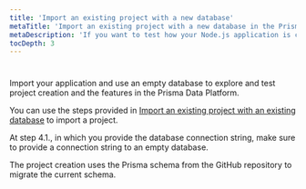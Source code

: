 ```yaml
---
title: 'Import an existing project with a new database'
metaTitle: 'Import an existing project with a new database in the Prisma Data Platform'
metaDescription: 'If you want to test how your Node.js application is created, managed, and runs in the Prisma Data Platform, you can import your repository and connect the application to a new database. The Prisma Data Platform applies all schema migrations to the new database.'
tocDepth: 3
---
```


<TopBlock>

</TopBlock>

#

Import your application and use an empty database to explore and test project creation and the features in the Prisma Data Platform.

You can use the steps provided in [Import an existing project with an existing database](/data-platform/create-and-manage-projects/import-existing-project-existing-db) to import a project.

At step 4.1., in which you provide the database connection string, make sure to provide a connection string to an empty database.

The project creation uses the Prisma schema from the GitHub repository to migrate the current schema.